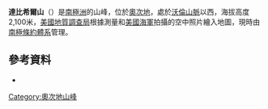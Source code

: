{{Coord|78|28|S|158|5|E|source:GNIS|display=title}}

'''達比希爾山'''（{{lang-en|Mount Darbyshire}}）是[[南極洲|南極洲]]的山峰，位於[[奧次地|奧次地]]，處於[[沃倫山脈|沃倫山脈]]以西，海拔高度2,100米，[[美國地質調查局|美國地質調查局]]根據測量和[[美國海軍|美國海軍]]拍攝的空中照片繪入地圖，現時由[[南極條約體系|南極條約體系]]管理。

==參考資料==
* {{usgs-gazetteer|id=3515|name=Darbyshire, Mount}}

{{DEFAULTSORT:Mount Darbyshire}}
[[Category:奧次地山峰|Category:奧次地山峰]]


{{OatesLand-geo-stub}}
